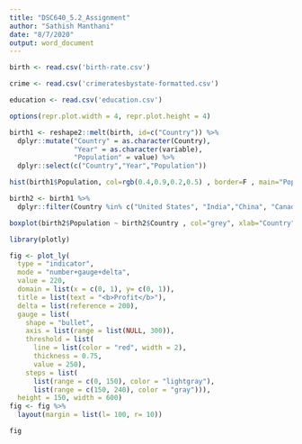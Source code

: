 ```yaml
---
title: "DSC640_5.2_Assignment"
author: "Sathish Manthani"
date: "8/7/2020"
output: word_document
---
```




```r
birth <- read.csv('birth-rate.csv')

crime <- read.csv('crimeratesbystate-formatted.csv') 

education <- read.csv('education.csv') 


```


```r
options(repr.plot.width = 4, repr.plot.height = 4)

birth1 <- reshape2::melt(birth, id=c("Country")) %>%
  dplyr::mutate("Country" = as.character(Country),
                "Year" = as.character(variable),
                "Population" = value) %>% 
  dplyr::select(c("Country","Year","Population"))

hist(birth1$Population, col=rgb(0.4,0.9,0.2,0.5) , border=F , main="Population Histogram", xlab = "Population", ylab = 'Frequency')

```

```r

birth2 <- birth1 %>% 
  dplyr::filter(Country %in% c("United States", "India","China", "Canada"))

boxplot(birth2$Population ~ birth2$Country , col="grey", xlab="Country", ylab="Population")

```


```r
library(plotly)

fig <- plot_ly(
  type = "indicator",
  mode = "number+gauge+delta",
  value = 220,
  domain = list(x = c(0, 1), y= c(0, 1)),
  title = list(text = "<b>Profit</b>"),
  delta = list(reference = 200),
  gauge = list(
    shape = "bullet",
    axis = list(range = list(NULL, 300)),
    threshold = list(
      line = list(color = "red", width = 2),
      thickness = 0.75,
      value = 250),
    steps = list(
      list(range = c(0, 150), color = "lightgray"),
      list(range = c(150, 240), color = "gray"))),
  height = 150, width = 600) 
fig <- fig %>%
  layout(margin = list(l= 100, r= 10))

fig
```
